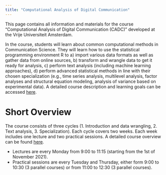 ```yaml
---
title: "Computational Analysis of Digital Communication"
---
```


This page contains all information and materials for the course "Computational Analysis of Digital Communication (CADC)" developed at the Vrije Universiteit Amsterdam. 

In the course, students will learn about common computational methods in Communication Science. They will learn how to use the statistical programming environment R to a) import various data formats as well as gather data from online sources, b) transform and wrangle data to get it ready for analysis, c) perform text analysis (including machine learning approaches), d) perform advanced statistical methods in line with their chosen specialization (e.g., time series analysis, multilevel analysis, factor analyses and structural equation modeling, analysis of variance based on experimental data). A detailed course description and learning goals can be accessed [here](https://masurp.github.io/VU_CADC/content.html).

# Short Overview

The course consists of three cycles (1. Introduction and data wrangling, 2. Text analysis, 3. Specialization). Each cycle covers two weeks. Each week includes one lecture and two practical sessions. A detailed course overview can be found [here](https://masurp.github.io/VU_CADC/overview.html). 

- Lectures are every Monday from 9:00 to 11:15 (starting from the 1st of November 2021).  
- Practical sessions are every Tuesday and Thursday, either form 9:00 to 10:30 (3 parallel courses) or from 11:00 to 12:30 (3 parallel courses).

